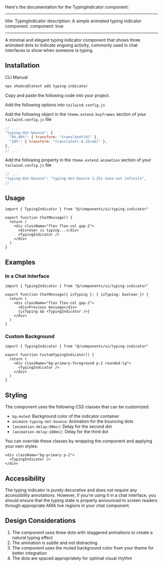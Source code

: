 Here's the documentation for the TypingIndicator component:

---

title: TypingIndicator
description: A simple animated typing indicator component.
component: true

---

<ComponentPreview
  name="typing-indicator-demo"
  title="TypingIndicator"
  description="An animated typing indicator with bouncing dots."
/>

A minimal and elegant typing indicator component that shows three animated dots to indicate ongoing activity, commonly used in chat interfaces to show when someone is typing.

## Installation

<Tabs defaultValue="cli">

<TabsList>
  <TabsTrigger value="cli">CLI</TabsTrigger>
  <TabsTrigger value="manual">Manual</TabsTrigger>
</TabsList>

<TabsContent value="cli">

```bash
npx shadcn@latest add typing-indicator
```

</TabsContent>

<TabsContent value="manual">

<Steps>

<Step>Copy and paste the following code into your project.</Step>

<ComponentSource name="typing-indicator" />

<Step>Add the following options into `tailwind.config.js`</Step>

Add the following object in the `theme.extend.keyframes` section of your `tailwind.config.js` file

```javascript title="tailwind.config.js"
// ...
"typing-dot-bounce": {
  "0%,40%": { transform: "translateY(0)" },
  "20%": { transform: "translateY(-0.25rem)" },
},
// ...
```

Add the following property in the `theme.extend.animation` section of your `tailwind.config.js` file

```javascript title="tailwind.config.js"
// ...
"typing-dot-bounce": "typing-dot-bounce 1.25s ease-out infinite",
// ...
```

</Steps>

</TabsContent>

</Tabs>

## Usage

```tsx
import { TypingIndicator } from "@/components/ui/typing-indicator"

export function ChatMessage() {
  return (
    <div className="flex flex-col gap-2">
      <div>User is typing...</div>
      <TypingIndicator />
    </div>
  )
}
```

## Examples

### In a Chat Interface

```tsx
import { TypingIndicator } from "@/components/ui/typing-indicator"

export function ChatMessage({ isTyping }: { isTyping: boolean }) {
  return (
    <div className="flex flex-col gap-2">
      <div>Previous message</div>
      {isTyping && <TypingIndicator />}
    </div>
  )
}
```

### Custom Background

```tsx
import { TypingIndicator } from "@/components/ui/typing-indicator"

export function CustomTypingIndicator() {
  return (
    <div className="bg-primary-foreground p-2 rounded-lg">
      <TypingIndicator />
    </div>
  )
}
```

## Styling

The component uses the following CSS classes that can be customized:

- `bg-muted`: Background color of the indicator container
- `animate-typing-dot-bounce`: Animation for the bouncing dots
- `[animation-delay:90ms]`: Delay for the second dot
- `[animation-delay:180ms]`: Delay for the third dot

You can override these classes by wrapping the component and applying your own styles:

```tsx
<div className="bg-primary p-2">
  <TypingIndicator />
</div>
```

## Accessibility

The typing indicator is purely decorative and does not require any accessibility annotations. However, if you're using it in a chat interface, you should ensure that the typing state is properly announced to screen readers through appropriate ARIA live regions in your chat component.

## Design Considerations

1. The component uses three dots with staggered animations to create a natural typing effect
2. The animation is subtle and not distracting
3. The component uses the muted background color from your theme for better integration
4. The dots are spaced appropriately for optimal visual rhythm

